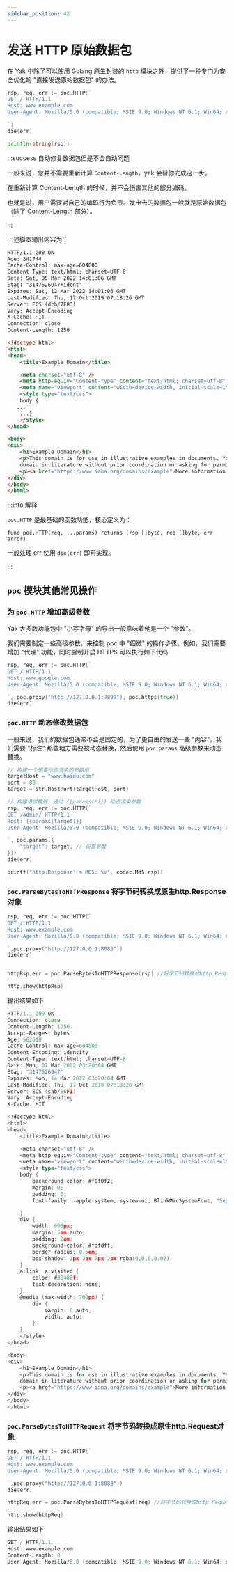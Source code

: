 ```yaml
---
sidebar_position: 42
---
```


# 发送 HTTP 原始数据包

在 Yak 中除了可以使用 Golang 原生封装的 `http` 模块之外，提供了一种专门为安全优化的 "直接发送原始数据包" 的办法。

```go
rsp, req, err := poc.HTTP(`
GET / HTTP/1.1
Host: www.example.com
User-Agent: Mozilla/5.0 (compatible; MSIE 9.0; Windows NT 6.1; Win64; x64; Trident/5.0)

`)
die(err)

println(string(rsp))
```

:::success 自动修复数据包但是不会自动问题

一般来说，您并不需要重新计算 `Content-Length`，yak 会替你完成这一步。

在重新计算 Content-Length 的时候，并不会伤害其他的部分编码。

也就是说，用户需要对自己的编码行为负责。发出去的数据包一般就是原始数据包（除了 Content-Length 部分）。

:::

上述脚本输出内容为：

```html
HTTP/1.1 200 OK
Age: 341744
Cache-Control: max-age=604800
Content-Type: text/html; charset=UTF-8
Date: Sat, 05 Mar 2022 14:01:06 GMT
Etag: "3147526947+ident"
Expires: Sat, 12 Mar 2022 14:01:06 GMT
Last-Modified: Thu, 17 Oct 2019 07:18:26 GMT
Server: ECS (dcb/7F83)
Vary: Accept-Encoding
X-Cache: HIT
Connection: close
Content-Length: 1256

<!doctype html>
<html>
<head>
    <title>Example Domain</title>

    <meta charset="utf-8" />
    <meta http-equiv="Content-type" content="text/html; charset=utf-8" />
    <meta name="viewport" content="width=device-width, initial-scale=1" />
    <style type="text/css">
    body {
   ...
    ...}
    </style>
</head>

<body>
<div>
    <h1>Example Domain</h1>
    <p>This domain is for use in illustrative examples in documents. You may use this
    domain in literature without prior coordination or asking for permission.</p>
    <p><a href="https://www.iana.org/domains/example">More information...</a></p>
</div>
</body>
</html>

```


:::info 解释

`poc.HTTP` 是最基础的函数功能，核心定义为：

`func poc.HTTP(req, ...params) returns (rsp []byte, req []byte, err error)`

一般处理 err 使用 `die(err)` 即可实现。

:::

## `poc` 模块其他常见操作

### 为 `poc.HTTP` 增加高级参数

Yak 大多数功能包中 "小写字母" 的导出一般意味着他是一个 "参数"。

我们需要制定一些高级参数，来控制 poc 中 "细微" 的操作步骤。例如，我们需要增加 "代理" 功能，同时强制开启 HTTPS 可以执行如下代码

```go
rsp, req, err := poc.HTTP(`
GET / HTTP/1.1
Host: www.google.com
User-Agent: Mozilla/5.0 (compatible; MSIE 9.0; Windows NT 6.1; Win64; x64; Trident/5.0)

`, poc.proxy("http://127.0.0.1:7890"), poc.https(true))
die(err)
```

### `poc.HTTP` 动态修改数据包

一般来说，我们的数据包通常不会是固定的，为了更自由的发送一些 "内容"。我们需要 "标注" 那些地方需要被动态替换，然后使用 `poc.params` 高级参数来动态替换。

```go
// 构建一个想要动态渲染的参数值
targetHost = "www.baidu.com"
port = 80
target = str.HostPort(targetHost, port)

// 构建请求模版，通过 {{params(*)}} 动态渲染参数
rsp, req, err := poc.HTTP(`
GET /admin/ HTTP/1.1
Host: {{params(target)}}
User-Agent: Mozilla/5.0 (compatible; MSIE 9.0; Windows NT 6.1; Win64; x64; Trident/5.0)

`, poc.params({
    "target": target, // 设置参数
}))
die(err)

printf("http.Response' s MD5: %v", codec.Md5(rsp))
```

### `poc.ParseBytesToHTTPResponse` 将字节码转换成原生http.Response对象

```go
rsp, req, err := poc.HTTP(`
GET / HTTP/1.1
Host: www.example.com
User-Agent: Mozilla/5.0 (compatible; MSIE 9.0; Windows NT 6.1; Win64; x64; Trident/5.0)

`,poc.proxy("http://127.0.0.1:8083"))
die(err)


httpRsp,err = poc.ParseBytesToHTTPResponse(rsp) //将字节码转换成http.Response对象

http.show(httpRsp)
```
输出结果如下
```go
HTTP/1.1 200 OK
Connection: close
Content-Length: 1256
Accept-Ranges: bytes
Age: 562610
Cache-Control: max-age=604800
Content-Encoding: identity
Content-Type: text/html; charset=UTF-8
Date: Mon, 07 Mar 2022 03:20:04 GMT
Etag: "3147526947"
Expires: Mon, 14 Mar 2022 03:20:04 GMT
Last-Modified: Thu, 17 Oct 2019 07:18:26 GMT
Server: ECS (sab/56F1)
Vary: Accept-Encoding
X-Cache: HIT

<!doctype html>
<html>
<head>
    <title>Example Domain</title>

    <meta charset="utf-8" />
    <meta http-equiv="Content-type" content="text/html; charset=utf-8" />
    <meta name="viewport" content="width=device-width, initial-scale=1" />
    <style type="text/css">
    body {
        background-color: #f0f0f2;
        margin: 0;
        padding: 0;
        font-family: -apple-system, system-ui, BlinkMacSystemFont, "Segoe UI", "Open Sans", "Helvetica Neue", Helvetica, Arial, sans-serif;

    }
    div {
        width: 600px;
        margin: 5em auto;
        padding: 2em;
        background-color: #fdfdff;
        border-radius: 0.5em;
        box-shadow: 2px 3px 7px 2px rgba(0,0,0,0.02);
    }
    a:link, a:visited {
        color: #38488f;
        text-decoration: none;
    }
    @media (max-width: 700px) {
        div {
            margin: 0 auto;
            width: auto;
        }
    }
    </style>
</head>

<body>
<div>
    <h1>Example Domain</h1>
    <p>This domain is for use in illustrative examples in documents. You may use this
    domain in literature without prior coordination or asking for permission.</p>
    <p><a href="https://www.iana.org/domains/example">More information...</a></p>
</div>
</body>
</html>
```
### `poc.ParseBytesToHTTPRequest` 将字节码转换成原生http.Request对象

```go
rsp, req, err := poc.HTTP(`
GET / HTTP/1.1
Host: www.example.com
User-Agent: Mozilla/5.0 (compatible; MSIE 9.0; Windows NT 6.1; Win64; x64; Trident/5.0)

`,poc.proxy("http://127.0.0.1:8083"))
die(err)

httpReq,err = poc.ParseBytesToHTTPRequest(req) //将字节码转换成http.Request对象

http.show(httpReq)
```

输出结果如下
```go
GET / HTTP/1.1
Host: www.example.com
Content-Length: 0
User-Agent: Mozilla/5.0 (compatible; MSIE 9.0; Windows NT 6.1; Win64; x64; Trident/5.0)
```